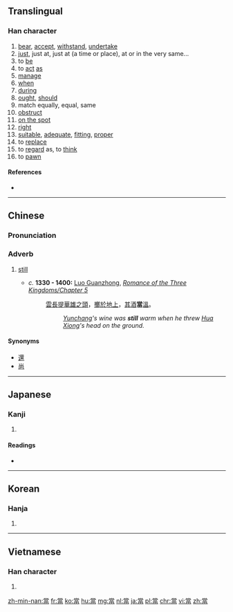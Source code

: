 {{also|当}}
==Translingual==

===Han character===
{{Han char|rn=102|rad=田|as=08|sn=13|four=9060<sub>6</sub>|canj=火月口田 (FBRW)|ids=⿱⿱[[龸]][[口]][[田]]}}
# [[bear]], [[accept]], [[withstand]], [[undertake]]
# [[just]], just at, just at (a time or place), at or in the very same...
# to [[be]]
# to [[act]] [[as]]
# [[manage]]
# [[when]]
# [[during]]
# [[ought]], [[should]]
# match equally, equal, same
# [[obstruct]]
# [[on the spot]]
# [[right]]
# [[suitable]], [[adequate]], [[fitting]], [[proper]]
# to [[replace]]
# to [[regard]] as, to [[think]]
# to [[pawn]]

====References====
* {{Han ref|kx=0764.180|dkj=21890|dj=1175.090|hdz=42546.060|uh=7576|ud=30070|bh=B7ED|bd=47085}}

----

==Chinese==
{{zh-hanzi-box|[[当]]|當}}

===Pronunciation===
{{zh-pron
|m=dāng
|c=dong1
|h=pfs=tong/tông
|mc=y
|oc=y
|ma=zh-dāng.ogg
|cat=v,a,adv,conj
}}

===Adverb===
{{zh-adv|t}}

# {{context|archaic|lang=cmn}} [[still]]
#* ''c.'' '''1330 - 1400:''' [[w:Luo Guanzhong|Luo Guanzhong]], ''[[s:Romance of the Three Kingdoms/Chapter 5#23|Romance of the Three Kingdoms/Chapter 5]]''
#*: [[雲長]][[提]][[華雄]][[之]][[頭]]，[[擲]][[於]][[地上]]，[[其]][[酒]]'''當'''[[溫]]。
#*:: ''[[w:Guan Yu|Yunchang]]'s wine was '''still''' warm when he threw [[w:Hua Xiong|Hua Xiong]]'s head on the ground.''

====Synonyms====
* [[還]]
* [[尚]]

----

==Japanese==

===Kanji===
{{ja-kanji|grade=|rs=田08}}

# {{defn|lang=ja|sort=田08}}

====Readings====
* {{ja-readings|on=[[とう]] (tō)|kun=[[あたる]] (ataru)}}

----

==Korean==

===Hanja===
{{ko-hanja|hangeul=당|eumhun=|rv=dang|mr=tang|y=tang}}

# {{defn|lang=ko|sort=田08}}

----

==Vietnamese==

===Han character===
{{vi-hantu|[[đương]], [[đáng]], [[đang]], [[đấng]]|rs=田08}}

# {{defn|lang=vi|sort=田08}}

[[zh-min-nan:當]]
[[fr:當]]
[[ko:當]]
[[hu:當]]
[[mg:當]]
[[nl:當]]
[[ja:當]]
[[pl:當]]
[[chr:當]]
[[vi:當]]
[[zh:當]]